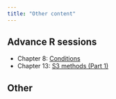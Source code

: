 ```yaml
---
title: "Other content"
---
```


## Advance R sessions

- Chapter 8: [Conditions](https://dana89co.quarto.pub/condition-handling/#/title-slide)
- Chapter 13: [S3 methods (Part 1)](https://rossanatat.github.io/Advanced_R_trainings/#/title-slide)

## Other
